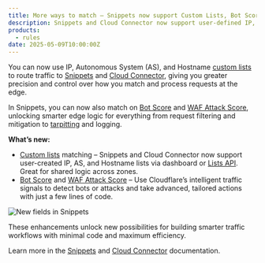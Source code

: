 ```yaml
---
title: More ways to match — Snippets now support Custom Lists, Bot Score, and WAF Attack Score
description: Snippets and Cloud Connector now support user-defined IP, AS, and Hostname Custom Lists — plus Bot Score and WAF Attack Score in Snippets.
products:
  - rules
date: 2025-05-09T10:00:00Z
---
```


You can now use IP, Autonomous System (AS), and Hostname [custom lists](/waf/tools/lists/custom-lists/) to route traffic to [Snippets](/rules/snippets/) and [Cloud Connector](/rules/cloud-connector/), giving you greater precision and control over how you match and process requests at the edge.

In Snippets, you can now also match on [Bot Score](/bots/concepts/bot-score/) and [WAF Attack Score](/waf/detections/attack-score/), unlocking smarter edge logic for everything from request filtering and mitigation to [tarpitting](/rules/snippets/examples/slow-suspicious-requests/) and logging.

**What’s new:**
- [Custom lists](/waf/tools/lists/custom-lists/) matching – Snippets and Cloud Connector now support user-created IP, AS, and Hostname lists via dashboard or [Lists API](/api/resources/rules/subresources/lists/methods/list/). Great for shared logic across zones.
- [Bot Score](/bots/concepts/bot-score/) and [WAF Attack Score](/waf/detections/attack-score/) – Use Cloudflare’s intelligent traffic signals to detect bots or attacks and take advanced, tailored actions with just a few lines of code.

![New fields in Snippets](~/assets/images/changelog/rules/snippets-lists-scores.png)

These enhancements unlock new possibilities for building smarter traffic workflows with minimal code and maximum efficiency.

Learn more in the [Snippets](/rules/snippets/) and [Cloud Connector](/rules/cloud-connector/) documentation.